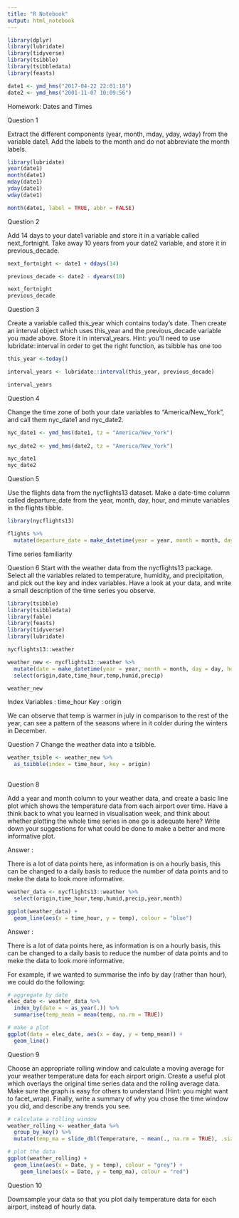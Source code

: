 ```yaml
---
title: "R Notebook"
output: html_notebook
---
```

```r
library(dplyr)
library(lubridate)
library(tidyverse)
library(tsibble)
library(tsibbledata)
library(feasts)

date1 <- ymd_hms("2017-04-22 22:01:18")
date2 <- ymd_hms("2001-11-07 10:09:56")
```

Homework: Dates and Times

Question 1

Extract the different components (year, month, mday, yday, wday) from the variable date1. Add the labels to the month and do not abbreviate the month labels.
```r
library(lubridate)
year(date1)
month(date1)
mday(date1)
yday(date1)
wday(date1)
```
```r
month(date1, label = TRUE, abbr = FALSE)
```

Question 2

Add 14 days to your date1 variable and store it in a variable called next_fortnight. Take away 10 years from your date2 variable, and store it in previous_decade.

```r
next_fortnight <- date1 + ddays(14)

previous_decade <- date2 - dyears(10)

next_fortnight
previous_decade
```

Question 3

Create a variable called this_year which contains today’s date. Then create an interval object which uses this_year and the previous_decade variable you made above. Store it in interval_years. Hint: you’ll need to use lubridate::interval in order to get the right function, as tsibble has one too

```r

this_year <-today()

interval_years <- lubridate::interval(this_year, previous_decade)

interval_years
```

Question 4

Change the time zone of both your date variables to “America/New_York”, and call them nyc_date1 and nyc_date2.

```r
nyc_date1 <- ymd_hms(date1, tz = "America/New_York")
  
nyc_date2 <- ymd_hms(date2, tz = "America/New_York")

nyc_date1
nyc_date2
```

Question 5

Use the flights data from the nycflights13 dataset. Make a date-time column called departure_date from the year, month, day, hour, and minute variables in the flights tibble.

```r
library(nycflights13)

flights %>%
  mutate(departure_date = make_datetime(year = year, month = month, day = day, hour = hour, min = minute))
```

Time series familiarity

Question 6
Start with the weather data from the nycflights13 package. Select all the variables related to temperature, humidity, and precipitation, and pick out the key and index variables. Have a look at your data, and write a small description of the time series you observe.

```r
library(tsibble)
library(tsibbledata)
library(fable)
library(feasts)
library(tidyverse)
library(lubridate)

nycflights13::weather

weather_new <- nycflights13::weather %>%
  mutate(date = make_datetime(year = year, month = month, day = day, hour = hour)) %>%
  select(origin,date,time_hour,temp,humid,precip)

weather_new
```

Index Variables : time_hour
Key : origin

We can observe that temp is warmer in july in comparison to the rest of the year, can see a pattern of the seasons where in it colder during the winters in December.

Question 7
Change the weather data into a tsibble.
```r

weather_tsible <- weather_new %>%
  as_tsibble(index = time_hour, key = origin)
                  
```

Question 8

Add a year and month column to your weather data, and create a basic line plot which shows the temperature data from each airport over time. Have a think back to what you learned in visualisation week, and think about whether plotting the whole time series in one go is adequate here? Write down your suggestions for what could be done to make a better and more informative plot.

Answer :

There is a lot of data points here, as information is on a hourly basis, this can be changed to a daily basis to reduce the number of data points and to meke the data to look more informative.

```r
weather_data <- nycflights13::weather %>%
  select(origin,time_hour,temp,humid,precip,year,month)

ggplot(weather_data) + 
  geom_line(aes(x = time_hour, y = temp), colour = "blue")
```
Answer :

There is a lot of data points here, as information is on a hourly basis, this can be changed to a daily basis to reduce the number of data points and to meke the data to look more informative.

For example, if we wanted to summarise the info by day (rather than hour), we could do the following:

```r
# aggregate by date
elec_date <- weather_data %>%
  index_by(date = ~ as_year(.)) %>%
  summarise(temp_mean = mean(temp, na.rm = TRUE))

# make a plot
ggplot(data = elec_date, aes(x = day, y = temp_mean)) +
  geom_line()
```

Question 9

Choose an appropriate rolling window and calculate a moving average for your weather temperature data for each airport origin. Create a useful plot which overlays the original time series data and the rolling average data. Make sure the graph is easy for others to understand (Hint: you might want to facet_wrap). Finally, write a summary of why you chose the time window you did, and describe any trends you see.

```r
# calculate a rolling window 
weather_rolling <- weather_data %>% 
  group_by_key() %>% 
  mutate(temp_ma = slide_dbl(Temperature, ~ mean(., na.rm = TRUE), .size = 1000))

# plot the data 
ggplot(weather_rolling) + 
  geom_line(aes(x = Date, y = temp), colour = "grey") + 
    geom_line(aes(x = Date, y = temp_ma), colour = "red")

```


Question 10

Downsample your data so that you plot daily temperature data for each airport, instead of hourly data.

```r

```

